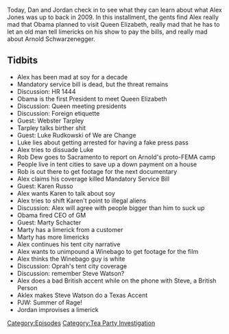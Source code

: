 {{Episode
    | title             = March 30-31, 2009
    | caption           = [https://knowledgefight.libsyn.com/knowledge-fight-march-30-31-2009 Listen to this episode on Libsyn]
    | episodeNumber     = 240
    | length            = 01:31:19
    | airDate           = December 17, 2018
    | coverageStartDate = March 30, 2009
    | coverageEndDate   = March 31, 2009
    | episodeType       = [[:Category:Tea Party Investigation|Tea Party Investigation]]
    | appearance        = [[Webster Tarpley]], [[Luke Rudkowski]], [[Rob Dew]], [[Arnold Schwarzenegger]], [[Karen Russo]], [[Marty Schacter]], [[Steve Watson]], [[Paul Joseph Watson]]
    | beverage          = Mountain Dew Kickstart Blueberry Pomegranate
    | previousEpisode   = [[239: December 12-13, 2018]]
    | nextEpisode       = [[241: Larry Gets Coached]]
}}

{{Stub}}

Today, Dan and Jordan check in to see what they can learn about what Alex Jones was up to back in 2009. In this installment, the gents find Alex really mad that Obama planned to visit Queen Elizabeth, really mad that he has to let an old man tell limericks on his show to pay the bills, and really mad about Arnold Schwarzenegger.

==Tidbits==

*Alex has been mad at soy for a decade
*Mandatory service bill is dead, but the threat remains
*Discussion: HR 1444
*Obama is the first President to meet Queen Elizabeth
*Discussion: Queen meeting presidents
*Discussion: Foreign etiquette
*Guest: Webster Tarpley
*Tarpley talks birther shit
*Guest: Luke Rudkowski of We are Change
*Luke lies about getting arrested for having a fake press pass
*Alex tries to dissuade Luke
*Rob Dew goes to Sacramento to report on Arnold's proto-FEMA camp
*People live in tent cities to save up a down payment on a house
*Rob is out there to get footage for the next documentary
*Alex claims his coverage killed Mandatory Service Bill
*Guest: Karen Russo
*Alex wants Karen to talk about soy
*Alex tries to shift Karen't point to illegal aliens
*Discussion: Alex will agree with people bigger than him to suck up
*Obama fired CEO of GM
*Guest: Marty Schacter
*Marty has a limerick from a customer
*Marty has more limericks
*Alex continues his tent city narrative
*Alex wants to unimpound a Winebago to get footage for the film
*Alex thinks the Winebago guy is white
*Discussion: Oprah's tent city coverage
*Discussion: remember Steve Watson?
*Alex does a bad British accent while on the phone with Steve, a British Person
*Aklex makes Steve Watson do a Texas Accent
*PJW: Summer of Rage!
*Jordan improvises a limerick

[[Category:Episodes]]
[[Category:Tea Party Investigation]]

